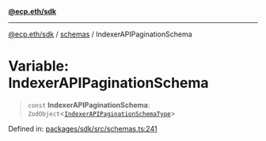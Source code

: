 [**@ecp.eth/sdk**](/sdk-reference/index.mdx)

***

[@ecp.eth/sdk](/sdk-reference/index.mdx) / [schemas](/sdk-reference/schemas/index.mdx) / IndexerAPIPaginationSchema

# Variable: IndexerAPIPaginationSchema

> `const` **IndexerAPIPaginationSchema**: `ZodObject`\<[`IndexerAPIPaginationSchemaType`](/sdk-reference/schemas/type-aliases/IndexerAPIPaginationSchemaType.mdx)\>

Defined in: [packages/sdk/src/schemas.ts:241](https://github.com/ecp-eth/comments-monorepo/blob/main/packages/sdk/src/schemas.ts#L241)
